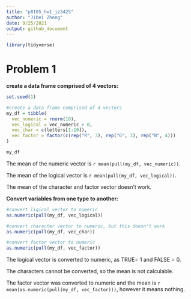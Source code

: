 ```yaml
---
title: "p8105_hw1_jz3425"
author: "Jibei Zheng"
date: 9/25/2021
output: github_document
---
```


```r
library(tidyverse)
```

# Problem 1

__create a data frame comprised of 4 vectors:__

```r
set.seed(1)

#create a data frame comprised of 4 vectors
my_df = tibble(
  vec_numeric = rnorm(10),
  vec_logical = vec_numeric > 0,
  vec_char = c(letters[1:10]),
  vec_factor = factor(c(rep("R", 3), rep("G", 3), rep("B", 4)))
)

my_df
```

The mean of the numeric vector is `r mean(pull(my_df, vec_numeric))`.

The mean of the logical vector is `r mean(pull(my_df, vec_logical))`.

The mean of the character and factor vector doesn't work.


__Convert variables from one type to another:__

```r
#convert ligical vector to numeric
as.numeric(pull(my_df, vec_logical))

#convert character vector to numeric, but this doesn't work
as.numeric(pull(my_df, vec_char))

#convert factor vector to numeric
as.numeric(pull(my_df, vec_factor))
```

The logical vector is converted to numeric, as TRUE= 1 and FALSE = 0.

The characters cannot be converted, so the mean is not calculable.

The factor vector was converted to numeric and the mean is `r mean(as.numeric(pull(my_df, vec_factor)))`, however it means nothing.